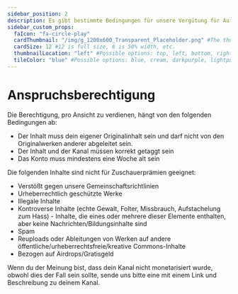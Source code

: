 ---
sidebar_position: 2
description: Es gibt bestimmte Bedingungen für unsere Vergütung für Aufrufe, hier zählen wir diese auf.
sidebar_custom_props:
  faIcon: "fa-circle-play"
  cardThumbnail: "/img/g_1200x600_Transparent_Placeholder.png" #The thumbnail on the category card.
  cardSize: 12 #12 is full size, 6 is 50% width, etc.
  thumbnailLocation: "left" #Possible options: top, left, bottom, right, none
  tileColor: "blue" #Possible options: blue, cream, darkpurple, lightpurple, mauve, orange, pink, none
---

# Anspruchsberechtigung

Die Berechtigung, pro Ansicht zu verdienen, hängt von den folgenden Bedingungen ab:

- Der Inhalt muss dein eigener Originalinhalt sein und darf nicht von den Originalwerken anderer abgeleitet sein.
- Der Inhalt und der Kanal müssen korrekt getaggt sein
- Das Konto muss mindestens eine Woche alt sein

Die folgenden Inhalte sind nicht für Zuschauerprämien geeignet:

- Verstößt gegen unsere Gemeinschaftsrichtlinien
- Urheberrechtlich geschützte Werke
- Illegale Inhalte
- Kontroverse Inhalte (echte Gewalt, Folter, Missbrauch, Aufstachelung zum Hass) - Inhalte, die eines oder mehrere dieser Elemente enthalten, aber keine Nachrichten/Bildungsinhalte sind
- Spam
- Reuploads oder Ableitungen von Werken auf andere öffentliche/urheberrechtsfreie/kreative Commons-Inhalte
- Bezogen auf Airdrops/Gratisgeld

Wenn du der Meinung bist, dass dein Kanal nicht monetarisiert wurde, obwohl dies der Fall sein sollte, sende uns bitte eine <MailTemplate text="E-Mail" mail="hello@odysee.com" subject="Monetarisierung aktivieren" body="Hallo,\n\nich möchte gerne die Monetarisierung aktivieren.\n\nHier ist der Link zu meinem Odysee Kanal, der monetarisiert werden soll: \nAuf meinem Kanal geht es um "/> mit einem Link und Beschreibung zu deinem Kanal.